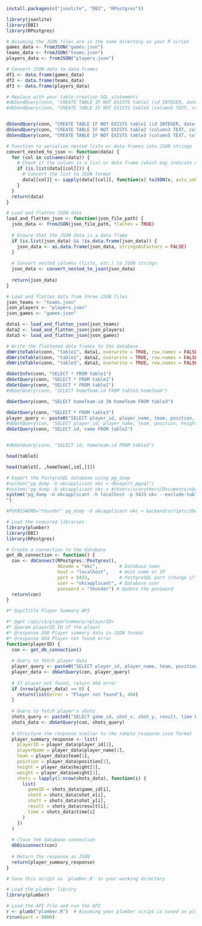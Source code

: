 ```r
install.packages(c("jsonlite", "DBI", "RPostgres"))
```
```r
library(jsonlite)
library(DBI)
library(RPostgres)
```


```r
# Assuming the JSON files are in the same directory as your R script
games_data <- fromJSON("games.json")
teams_data <- fromJSON("teams.json")
players_data <- fromJSON("players.json")

# Convert JSON data to data frames
df1 <- data.frame(games_data)
df2 <- data.frame(teams_data)
df3 <- data.frame(players_data)
```

```r
# Replace with your table creation SQL statements
#dbSendQuery(conn, "CREATE TABLE IF NOT EXISTS table1 (id INTEGER, date INTEGER, hometeam)")
#dbSendQuery(conn, "CREATE TABLE IF NOT EXISTS table3 (column5 TEXT, column6 INTEGER, ...)")


dbSendQuery(conn, "CREATE TABLE IF NOT EXISTS table1 (id INTEGER, date INTEGER)")
dbSendQuery(conn, "CREATE TABLE IF NOT EXISTS table2 (column3 TEXT, column4 INTEGER)")
dbSendQuery(conn, "CREATE TABLE IF NOT EXISTS table3 (column5 TEXT, column6 INTEGER)")
```
```r
# Function to serialize nested lists or data frames into JSON strings
convert_nested_to_json <- function(data) {
  for (col in colnames(data)) {
    # Check if the column is a list or data frame (which may indicate nested structure)
    if (is.list(data[[col]])) {
      # Convert the list to JSON format
      data[[col]] <- sapply(data[[col]], function(x) toJSON(x, auto_unbox = TRUE))
    }
  }
  return(data)
}

# Load and flatten JSON data
load_and_flatten_json <- function(json_file_path) {
  json_data <- fromJSON(json_file_path, flatten = TRUE)
  
  # Ensure that the JSON data is a data frame
  if (is.list(json_data) && !is.data.frame(json_data)) {
    json_data <- as.data.frame(json_data, stringsAsFactors = FALSE)
  }
  
  # Convert nested columns (lists, etc.) to JSON strings
  json_data <- convert_nested_to_json(json_data)
  
  return(json_data)
}

# Load and flatten data from three JSON files
json_teams <- "teams.json"
json_players <- "players.json"
json_games <- "games.json"

data1 <- load_and_flatten_json(json_teams)
data2 <- load_and_flatten_json(json_players)
data3 <- load_and_flatten_json(json_games)

```

```r
# Write the flattened data frames to the database
dbWriteTable(conn, "table1", data1, overwrite = TRUE, row.names = FALSE)
dbWriteTable(conn, "table2", data2, overwrite = TRUE, row.names = FALSE)
dbWriteTable(conn, "table3", data3, overwrite = TRUE, row.names = FALSE)

```

```r
dbGetInfo(conn, "SELECT * FROM table1")
dbGetQuery(conn, "SELECT * FROM table1")
dbGetQuery(conn, "SELECT * FROM table2")
#dbGetQuery(conn, "SELECT homeTeam.id FROM table3.homeTeam")

dbGetQuery(conn, "SELECT homeTeam.id IN homeTeam FROM table3")
```


```r
dbGetQuery(conn, "SELECT * FROM table3")
player_query <- paste0("SELECT player_id, player_name, team, position, height, weight FROM players WHERE player_id = 1'", "'")
#dbGetQuery(con, "SELECT player_id, player_name, team, position, height, weight FROM players WHERE player_id = 1")
dbGetQuery(conn, "SELECT id, name FROM table2")


#dbGetQuery(conn, "SELECT id, hometeam.id FROM table3")

head(table3)

head(table3[, ,homeTeam[,id[,]]])
```


```r
# Export the PostgreSQL database using pg_dump
#system("pg_dump -U okcapplicant okc > dbexport.pgsql")
#system("pg_dump -U okcapplicant okc > #/Users/scaruthers/Documents/nba-autocomplete/backend/scripts/dbexport.pgsql")
system("pg_dump -U okcapplicant -h localhost -p 5433 okc --exclude-table=public.nested_table --exclude-table=public.table1 --exclude-table=public.table2 --exclude-table=public.table3 > backend/scripts/dbexport.pgsql
")

#PGPASSWORD="thunder" pg_dump -U okcapplicant okc > backend/scripts/dbexport.pgsql


```


```r
# Load the required libraries
library(plumber)
library(DBI)
library(RPostgres)

# Create a connection to the database
get_db_connection <- function() {
  con <- dbConnect(RPostgres::Postgres(),
                   dbname = "okc",        # Database name
                   host = "localhost",    # Host name or IP
                   port = 5433,           # PostgreSQL port (change if needed)
                   user = "okcapplicant", # Database user
                   password = "thunder") # Update the password
  return(con)
}

#* @apiTitle Player Summary API

#* @get /api/v1/playerSummary/<playerID>
#* @param playerID ID of the player
#* @response 200 Player summary data in JSON format
#* @response 404 Player not found error
function(playerID) {
  con <- get_db_connection()
  
  # Query to fetch player data
  player_query <- paste0("SELECT player_id, player_name, team, position, height, weight FROM players WHERE player_id = '", playerID, "'")
  player_data <- dbGetQuery(con, player_query)
  
  # If player not found, return 404 error
  if (nrow(player_data) == 0) {
    return(list(error = "Player not found"), 404)
  }
  
  # Query to fetch player's shots
  shots_query <- paste0("SELECT game_id, shot_x, shot_y, result, time FROM shots WHERE player_id = '", playerID, "'")
  shots_data <- dbGetQuery(con, shots_query)
  
  # Structure the response similar to the sample_response.json format
  player_summary_response <- list(
    playerID = player_data$player_id[1],
    playerName = player_data$player_name[1],
    team = player_data$team[1],
    position = player_data$position[1],
    height = player_data$height[1],
    weight = player_data$weight[1],
    shots = lapply(1:nrow(shots_data), function(i) {
      list(
        gameID = shots_data$game_id[i],
        shotX = shots_data$shot_x[i],
        shotY = shots_data$shot_y[i],
        result = shots_data$result[i],
        time = shots_data$time[i]
      )
    })
  )
  
  # Close the database connection
  dbDisconnect(con)
  
  # Return the response as JSON
  return(player_summary_response)
}

# Save this script as `plumber.R` in your working directory
```
```r
# Load the plumber library
library(plumber)

# Load the API file and run the API
r <- plumb("plumber.R")  # Assuming your plumber script is saved as plumber.R
r$run(port = 8000)

```


